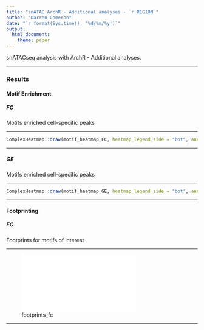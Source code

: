 ```yaml
---
title: "snATAC ArchR - Additional analyses - `r REGION`"
author: "Darren Cameron"
date: "`r format(Sys.time(), '%d/%m/%y')`"
output: 
  html_document:
    theme: paper
---
```


snATACseq analysis with ArchR - Additional analyses.

*** 

### **Results** {.tabset}

#### **Motif Enrichment** {.tabset}

##### **FC**

Motifs enriched cell-specific peaks

***

```R
ComplexHeatmap::draw(motif_heatmap_FC, heatmap_legend_side = "bot", annotation_legend_side = "bot")
```

***

##### **GE**

Motifs enriched cell-specific peaks

***

```R
ComplexHeatmap::draw(motif_heatmap_GE, heatmap_legend_side = "bot", annotation_legend_side = "bot")
```

***


#### **Footprinting** {.tabset}

##### **FC**

Footprints for motifs of interest

***

![footprints_fc](../results/reports/ATAC/ARCHR/FC/Plots/Footprints-Subtract-Bias.pdf)

***

